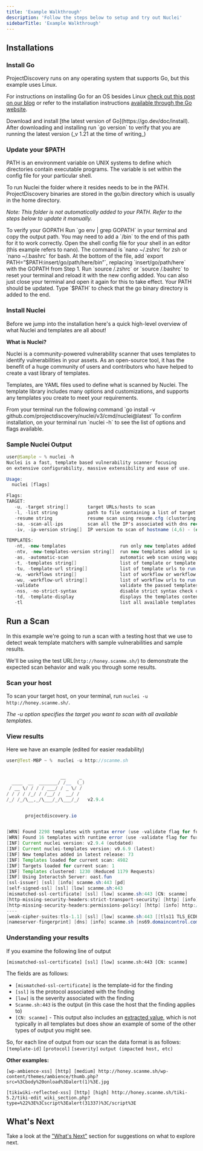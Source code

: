 ```yaml
---
title: 'Example Walkthrough'
description: 'Follow the steps below to setup and try out Nuclei'
sidebarTitle: 'Example Walkthrough'
---
```


## Installations

### Install Go

ProjectDiscovery runs on any operating system that supports Go, but this example uses Linux. 

For instructions on installing Go for an OS besides Linux [check out this post on our blog](https://blog.projectdiscovery.io/getting-started-with-projectdiscovery-in-linux-and-windows/) 
or refer to the installation instructions [available through the Go website](https://go.dev/doc/install).

<Steps>
  <Step title="Get the latest version">
  Download and install [the latest version of Go](https://go.dev/doc/install).
  </Step> 
  <Step title="Verify the version">
  After downloading and installing run `go version` to verify that you are running the latest version (_v 1.21 at the time of writing_) 
  </Step>
</Steps>

### Update your $PATH

PATH is an environment variable on UNIX systems to define which directories contain executable programs. 
The variable is set within the config file for your particular shell.

To run Nuclei the folder where it resides needs to be in the PATH. ProjectDiscovery binaries are stored in the go/bin directory which is usually in the home directory. 

_Note: This folder is not automatically added to your PATH. Refer to the steps below to update it manually._

<Steps>
  <Step title="Verify your GOPATH">
    To verify your GOPATH Run `go env | grep GOPATH` in your terminal and copy the output path. 
    You may need to add a `/bin` to the end of this path for it to work correctly. 
  </Step>
  <Step title="Open your shell config file">
    Open the shell config file for your shell in an editor (this example refers to nano). The command is `nano ~/.zshrc` for zsh or `nano ~/.bashrc` for bash. 
    At the bottom of the file, add `export PATH=”$PATH:insert/go/path/here/bin”`, replacing `insert/go/path/here` with the GOPATH from Step 1.
  </Step>
  <Step title="Reset your terminal">
    Run `source /.zshrc` or `source /.bashrc` to reset your terminal and reload it with the new config added. 
    You can also just close your terminal and open it again for this to take effect.
  </Step>
  <Step title="Verify your updated PATH">
    Your PATH should be updated. 
    Type `$PATH` to check that the go binary directory is added to the end.
  </Step>
</Steps>

### Install Nuclei

Before we jump into the installation here's a quick high-level overview of what Nuclei and templates are all about!

**What is Nuclei?**

Nuclei is a community-powered vulnerability scanner that uses templates to identify vulnerabilities in your assets. 
As an open-source tool, it has the benefit of a huge community of users and contributors who have helped to create a vast library of templates. 

Templates, are YAML files used to define what is scanned by Nuclei. The template library includes many options and customizations, and supports any templates you create to meet your requirements.

<Steps>
  <Step title="Install Nuclei with Go">
    From your terminal run the following command `go install -v github.com/projectdiscovery/nuclei/v3/cmd/nuclei@latest`
  </Step>
  <Step title="Confirm installation">
    To confirm installation, on your terminal run `nuclei -h` to see the list of options and flags available.
  </Step>
</Steps>

### Sample Nuclei Output

```java
user@Sample ~ % nuclei -h
Nuclei is a fast, template based vulnerability scanner focusing
on extensive configurability, massive extensibility and ease of use.

Usage:
  nuclei [flags]

Flags:
TARGET:
   -u, -target string[]       target URLs/hosts to scan
   -l, -list string           path to file containing a list of target URLs/hosts to scan (one per line)
   -resume string             resume scan using resume.cfg (clustering will be disabled)
   -sa, -scan-all-ips         scan all the IP's associated with dns record
   -iv, -ip-version string[]  IP version to scan of hostname (4,6) - (default 4)

TEMPLATES:
   -nt, -new-templates                    run only new templates added in latest nuclei-templates release
   -ntv, -new-templates-version string[]  run new templates added in specific version
   -as, -automatic-scan                   automatic web scan using wappalyzer technology detection to tags mapping
   -t, -templates string[]                list of template or template directory to run (comma-separated, file)
   -tu, -template-url string[]            list of template urls to run (comma-separated, file)
   -w, -workflows string[]                list of workflow or workflow directory to run (comma-separated, file)
   -wu, -workflow-url string[]            list of workflow urls to run (comma-separated, file)
   -validate                              validate the passed templates to nuclei
   -nss, -no-strict-syntax                disable strict syntax check on templates
   -td, -template-display                 displays the templates content
   -tl                                    list all available templates
   ```

## Run a Scan

In this example we're going to run a scan with a testing host that we use to detect weak template matchers with sample vulnerabilities and sample results. 

We'll be using the test URL(`http://honey.scanme.sh/`) to demonstrate the expected scan behavior and walk you through some results. 

### Scan your host
To scan your target host, on your terminal, run `nuclei -u http://honey.scanme.sh/`. 

_The -u option specifies the target you want to scan with all available templates._ 

### View results
Here we have an example (edited for easier readability) 

```java
user@Test-MBP ~ %  nuclei -u http://scanme.sh


                    __     _
  ____  __  _______/ /__  (_)
 / __ \/ / / / ___/ / _ \/ /
/ / / / /_/ / /__/ /  __/ /
/_/ /_/\__,_/\___/_/\___/_/   v2.9.4


       projectdiscovery.io


[WRN] Found 2298 templates with syntax error (use -validate flag for further examination)
[WRN] Found 16 templates with runtime error (use -validate flag for further examination)
[INF] Current nuclei version: v2.9.4 (outdated)
[INF] Current nuclei-templates version: v9.6.9 (latest)
[INF] New templates added in latest release: 73
[INF] Templates loaded for current scan: 4982
[INF] Targets loaded for current scan: 1
[INF] Templates clustered: 1230 (Reduced 1179 Requests)
[INF] Using Interactsh Server: oast.fun
[ssl-issuer] [ssl] [info] scanme.sh:443 [pd]
[self-signed-ssl] [ssl] [low] scanme.sh:443
[mismatched-ssl-certificate] [ssl] [low] scanme.sh:443 [CN: scanme]
[http-missing-security-headers:strict-transport-security] [http] [info] http://scanme.sh
[http-missing-security-headers:permissions-policy] [http] [info] http://scanme.sh
----
[weak-cipher-suites:tls-1.1] [ssl] [low] scanme.sh:443 [[tls11 TLS_ECDHE_ECDSA_WITH_AES_128_CBC_SHA]]
[nameserver-fingerprint] [dns] [info] scanme.sh [ns69.domaincontrol.com.,ns70.domaincontrol.com.]
```
### Understanding your results

If you examine the following line of output

`[mismatched-ssl-certificate] [ssl] [low] scanme.sh:443 [CN: scanme]`

The fields are as follows:
 - `[mismatched-ssl-certificate]` is the template-id for the finding
 - `[ssl]` is the protocol associated with the finding
 - `[low]` is the severity associated with the finding
 - `Scanme.sh:443` is the output (in this case the host that the finding applies to)
 - `[CN: scanme]` - This output also includes an [extracted value](https://docs.projectdiscovery.io/templates/reference/extractors), which is not typically in all templates but does show an example of some of the other types of output you might see. 


So, for each line of output from our scan the data format is as follows:
`[template-id]` `[protocol]` `[severity]` `output (impacted host, etc)`


**Other examples:** 
```
[wp-ambience-xss] [http] [medium] http://honey.scanme.sh/wp-content/themes/ambience/thumb.php?src=%3Cbody%20onload%3Dalert(1)%3E.jpg
```
```
[tikiwiki-reflected-xss] [http] [high] http://honey.scanme.sh/tiki-5.2/tiki-edit_wiki_section.php?type=%22%3E%3Cscript%3Ealert(31337)%3C/script%3E
```

## What's Next

Take a look at the ["What's Next"](/getstarted-nextsteps) section for suggestions on what to explore next.
